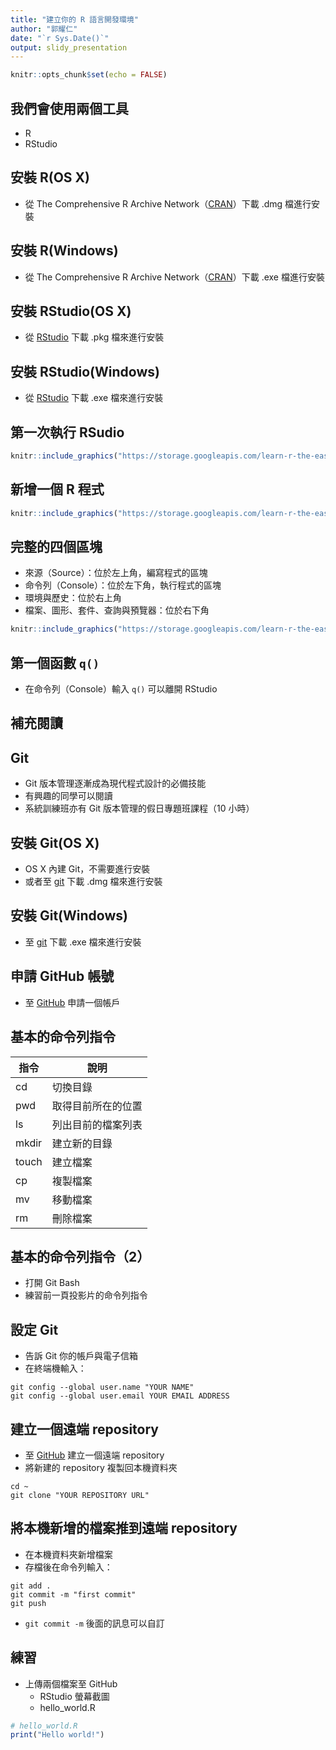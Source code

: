 ```yaml
---
title: "建立你的 R 語言開發環境"
author: "郭耀仁"
date: "`r Sys.Date()`"
output: slidy_presentation
---
```


```r
knitr::opts_chunk$set(echo = FALSE)
```

## 我們會使用兩個工具

- R
- RStudio

## 安裝 R(OS X)

- 從 The Comprehensive R Archive Network（[CRAN](https://cran.r-project.org/)）下載 .dmg 檔進行安裝

## 安裝 R(Windows)

- 從 The Comprehensive R Archive Network（[CRAN](https://cran.r-project.org/)）下載 .exe 檔進行安裝

## 安裝 RStudio(OS X)

- 從 [RStudio](https://www.rstudio.com/products/rstudio/download3/) 下載 .pkg 檔來進行安裝

## 安裝 RStudio(Windows)

- 從 [RStudio](https://www.rstudio.com/products/rstudio/download3/) 下載 .exe 檔來進行安裝

## 第一次執行 RSudio

```r
knitr::include_graphics("https://storage.googleapis.com/learn-r-the-easy-way.appspot.com/screenshots_ch1/ch106.png")
```

## 新增一個 R 程式

```r
knitr::include_graphics("https://storage.googleapis.com/learn-r-the-easy-way.appspot.com/screenshots_ch1/ch107.png")
```

## 完整的四個區塊

- 來源（Source）：位於左上角，編寫程式的區塊
- 命令列（Console）：位於左下角，執行程式的區塊
- 環境與歷史：位於右上角
- 檔案、圖形、套件、查詢與預覽器：位於右下角

```r
knitr::include_graphics("https://storage.googleapis.com/learn-r-the-easy-way.appspot.com/screenshots_ch1/ch108.png")
```

## 第一個函數 `q()`

- 在命令列（Console）輸入 `q()` 可以離開 RStudio

## 補充閱讀

## Git

- Git 版本管理逐漸成為現代程式設計的必備技能
- 有興趣的同學可以閱讀
- 系統訓練班亦有 Git 版本管理的假日專題班課程（10 小時）

## 安裝 Git(OS X)

- OS X 內建 Git，不需要進行安裝
- 或者至 [git](https://git-scm.com/download/mac) 下載 .dmg 檔來進行安裝

## 安裝 Git(Windows)

- 至 [git](https://git-scm.com/download/win) 下載 .exe 檔來進行安裝

## 申請 GitHub 帳號

- 至 [GitHub](https://github.com/) 申請一個帳戶

## 基本的命令列指令

| 指令          | 說明                     |
| ------------- |--------------------------|
| cd            | 切換目錄                 |
| pwd           | 取得目前所在的位置       |
| ls            | 列出目前的檔案列表       |
| mkdir         | 建立新的目錄             |
| touch         | 建立檔案                 |
| cp            | 複製檔案                 |
| mv            | 移動檔案                 |
| rm            | 刪除檔案                 |

## 基本的命令列指令（2）

- 打開 Git Bash
- 練習前一頁投影片的命令列指令

## 設定 Git

- 告訴 Git 你的帳戶與電子信箱
- 在終端機輸入：

```
git config --global user.name "YOUR NAME"
git config --global user.email YOUR EMAIL ADDRESS
```

## 建立一個遠端 repository

- 至 [GitHub](https://github.com/) 建立一個遠端 repository
- 將新建的 repository 複製回本機資料夾

```
cd ~
git clone "YOUR REPOSITORY URL"
```

## 將本機新增的檔案推到遠端 repository

- 在本機資料夾新增檔案
- 存檔後在命令列輸入：

```
git add .
git commit -m "first commit"
git push
```

- `git commit -m` 後面的訊息可以自訂

## 練習

- 上傳兩個檔案至 GitHub
    - RStudio 螢幕截圖
    - hello_world.R

```r
# hello_world.R
print("Hello world!")
```
